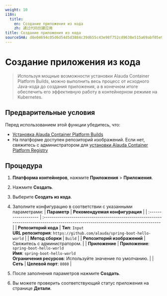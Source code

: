 ```yaml
---
weight: 10
i18n:
  title:
    en: Создание приложения из кода
    zh: 通过代码创建应用
title: Создание приложения из кода
sourceSHA: d8e04694c05d6d54d5d3884c39d655c43e98f752cd9638e515a69abf05e92d50
---
```


# Создание приложения из кода

> Используя мощные возможности установки Alauda Container Platform Builds, можно выполнить весь процесс от исходного Java-кода до создания приложения, а в конечном итоге обеспечить его эффективную работу в контейнерном режиме на Kubernetes.

## Предварительные условия

Перед использованием этой функции убедитесь, что:

- [Установка Alauda Container Platform Builds](../install_builds/install_builds_operator.mdx)
- На платформе доступен репозиторий изображений. Если нет, свяжитесь с администратором для [установки Alauda Container Platform Registry](/developer/registry/install/index.mdx)

## Процедура

1. **Платформа контейнеров**, нажмите **Приложения** > **Приложения**.

2. Нажмите **Создать**.

3. Выберите **Создать из кода**.

4. Заполните конфигурацию в соответствии с указанными параметрами:
   | **Параметр**        | **Рекомендуемая конфигурация**                                                                                                          |
   | :------------------- | :------------------------------------------------------------------------------------------------------------------------------------- |
   | **Репозиторий кода** | **Тип**: `Input`<br /> **URL репозитория**: `https://github.com/alauda/spring-boot-hello-world`                                        |
   | **Метод сборки**     | `Build`                                                                                                                                |
   | **Репозиторий изображений** | Свяжитесь с администратором.                                                                                                             |
   | **Приложение**       | **Приложение**: `spring-boot-hello-world`<br /> **Имя**: `spring-boot-hello-world` <br />**Ограничения ресурсов**: Используйте значение по умолчанию. |
   | **Сеть**            | **Целевой порт**: `8080`                                                                                                                |

5. После заполнения параметров нажмите **Создать**.

6. Вы можете проверить соответствующий статус приложения на странице **Детали**.
